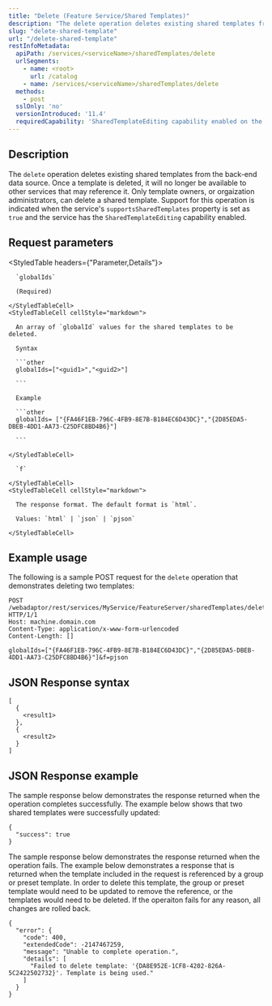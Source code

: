 ```yaml
---
title: "Delete (Feature Service/Shared Templates)"
description: "The delete operation deletes existing shared templates from the back-end data source."
slug: "delete-shared-template"
url: "/delete-shared-template"
restInfoMetadata:
  apiPath: /services/<serviceName>/sharedTemplates/delete
  urlSegments:
    - name: <root>
      url: /catalog
    - name: /services/<serviceName>/sharedTemplates/delete
  methods:
    - post
  sslOnly: 'no'
  versionIntroduced: '11.4'
  requiredCapability: 'SharedTemplateEditing capability enabled on the service'
---
```


## Description

The `delete` operation deletes existing shared templates from the back-end data source. Once a template is deleted, it will no longer be available to other services that may reference it. Only template owners, or orgaization administrators, can delete a shared template. Support for this operation is indicated when the service's `supportsSharedTemplates` property is set as `true` and the service has the `SharedTemplateEditing` capability enabled.

## Request parameters

<StyledTable headers={"Parameter,Details"}>
  <StyledTableRow>
    <StyledTableCell cellStyle="markdown">

      `globalIds`

      (Required)

    </StyledTableCell>
    <StyledTableCell cellStyle="markdown">

      An array of `globalId` values for the shared templates to be deleted.

      Syntax

      ```other
      globalIds=["<guid1>","<guid2>"]

      ```

      Example

      ```other
      globalIds= ["{FA46F1EB-796C-4FB9-8E7B-B184EC6D43DC}","{2D85EDA5-DBEB-4DD1-AA73-C25DFC8BD4B6}"]

      ```

    </StyledTableCell>
  </StyledTableRow>
  <StyledTableRow>
    <StyledTableCell cellStyle="markdown">

      `f`

    </StyledTableCell>
    <StyledTableCell cellStyle="markdown">

      The response format. The default format is `html`.

      Values: `html` | `json` | `pjson`

    </StyledTableCell>
  </StyledTableRow>
</StyledTable>

## Example usage

The following is a sample POST request for the `delete` operation that demonstrates deleting two templates:

```other
POST /webadaptor/rest/services/MyService/FeatureServer/sharedTemplates/delete HTTP/1/1
Host: machine.domain.com
Content-Type: application/x-www-form-urlencoded
Content-Length: []

globalIds=["{FA46F1EB-796C-4FB9-8E7B-B184EC6D43DC}","{2D85EDA5-DBEB-4DD1-AA73-C25DFC8BD4B6}"]&f=pjson

```

## JSON Response syntax

```other
[
  {
    <result1>
  },
  {
    <result2>
  }
]

```

## JSON Response example

The sample response below demonstrates the response returned when the operation completes successfully. The example below shows that two shared templates were successfully updated:

```other
{
  "success": true
}

```

The sample response below demonstrates the response returned when the operation fails. The example below demonstrates a response that is returned when the template included in the request is referenced by a group or preset template. In order to delete this template, the group or preset template would need to be updated to remove the reference, or the templates would need to be deleted. If the operaiton fails for any reason, all changes are rolled back.

```other
{
  "error": {
    "code": 400,
    "extendedCode": -2147467259,
    "message": "Unable to complete operation.",
    "details": [
      "Failed to delete template: '{DA8E952E-1CF8-4202-826A-5C2422502732}'. Template is being used."
    ]
  }
}

```